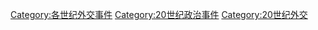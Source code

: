 [[Category:各世纪外交事件|Category:各世纪外交事件]]
[[Category:20世纪政治事件|Category:20世纪政治事件]]
[[Category:20世纪外交|Category:20世纪外交]]